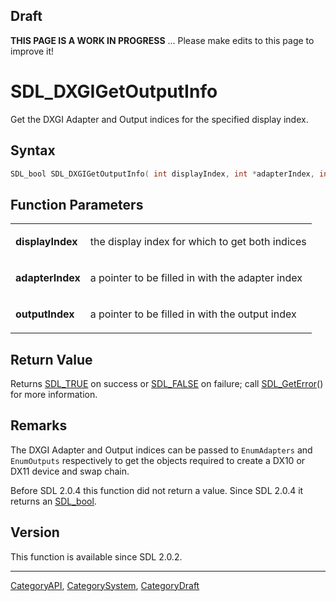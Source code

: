 
== Draft ==

'''THIS PAGE IS A WORK IN PROGRESS''' ... Please make edits to this page to improve it!


<!-- #*^*^*^*^*See https://wiki.libsdl.org/SGFunctions for details on editing this page*^*^*^*^* -->
= SDL_DXGIGetOutputInfo =

Get the DXGI Adapter and Output indices for the specified display index.

== Syntax ==

<syntaxhighlight lang='c'>
SDL_bool SDL_DXGIGetOutputInfo( int displayIndex, int *adapterIndex, int *outputIndex );
</syntaxhighlight>

== Function Parameters ==

{|
|'''displayIndex'''
|the display index for which to get both indices
|-
|'''adapterIndex'''
|a pointer to be filled in with the adapter index
|-
|'''outputIndex'''
|a pointer to be filled in with the output index
|}

== Return Value ==

Returns [[SDL_TRUE]] on success or [[SDL_FALSE]] on failure; call
[[SDL_GetError]]() for more information.

== Remarks ==

The DXGI Adapter and Output indices can be passed to
<code>EnumAdapters</code> and <code>EnumOutputs</code> respectively to get
the objects required to create a DX10 or DX11 device and swap chain.

Before SDL 2.0.4 this function did not return a value. Since SDL 2.0.4 it
returns an [[SDL_bool]].

== Version ==

This function is available since SDL 2.0.2.

----
[[CategoryAPI]], [[CategorySystem]], [[CategoryDraft]]
<!-- #See the Style Guide for instructions on editing the footer. -->



